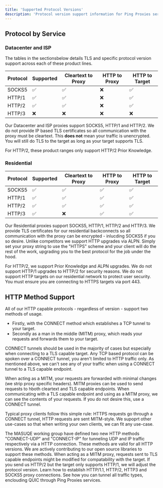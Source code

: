 ```yaml
---
title: 'Supported Protocol Versions'
description: 'Protocol version support information for Ping Proxies services'
---
```

## Protocol by Service
### Datacenter and ISP
The tables in the sectionsbelow details TLS and specific protocol version support across each of these product lines.

| Protocol | Supported | Cleartext to Proxy | HTTP to Proxy | HTTP to Target |
|----------|-----------|-----------|-----------|-----|
| SOCKS5  | ✅ | ✅ | ❌ |  ✅ |
| HTTP/1  | ✅ | ✅ | ❌ |  ✅ |
| HTTP/2  | ✅ | ✅ | ❌ |  ✅ |
| HTTP/3  | ❌ | ❌ | ❌ |  ❌ |

Our Datacenter and ISP proxies support SOCKS5, HTTP/1 and HTTP/2. We do not provide IP based TLS certificates so all communication with the proxy must be cleartext. This **does not** mean your traffic is unencrypted. You will still do TLS to the target as long as your target supports TLS.

<Note>
For HTTP/2, these product ranges only support HTTP/2 Prior Knowledge.
</Note>

### Residential
| Protocol | Supported | Cleartext to Proxy | HTTP to Proxy |  HTTP to Target |
|----------|-----------|-----------|-----------|----|
| SOCKS5  | ✅ | ✅ | ✅ | ✅ |
| HTTP/1  | ✅ | ✅ | ✅ | ✅ |
| HTTP/2  | ✅ | ✅ | ✅ | ✅ |
| HTTP/3  | ✅ | ❌ | ✅ | ✅ |

Our Residential proxies  support SOCKS5, HTTP/1, HTTP/2 and HTTP/3. We provide TLS certificates for our residential backconnects so all communication with the proxy can be encrypted - inlucding SOCKS5 if you so desire. Unlike competitors we support HTTP upgrades via ALPN. Simply set your proxy string to use the "HTTPS" scheme and your client will do the rest of the work, upgrading you to the best protocol for the job under the hood.

<Note>
For HTTP/2, we support Prior Knowledge and ALPN upgrades. We do not support HTTP/1 upgrades to HTTP/2 for security reasons.
</Note>

<Note>
  We do not support HTTP targets on our residential network to protect user security. You must ensure you are connecting to HTTPS targets via port 443.
</Note>

## HTTP Method Support
All of our HTTP capable protocols - regardless of version - support two methods of usage.

- Firstly, with the CONNECT method which establishes a TCP tunnel to your target.
- Secondly as a man in the middle (MITM) proxy, which reads your requests and forwards them  to your target.

CONNECT tunnels should be used in the majority of cases but especially when connecting to a TLS capable target. Any TCP based protocol can be spoken over a CONNECT tunnel, you aren't  limited to HTTP traffic only. As mentioned above, we can't see any of your traffic when  using a CONNECT tunnel to a TLS capable endpoint.

When acting as a MITM, your requests are forwarded with minimal changes (we strip proxy specific headers). MITM proxies can be used to send requests to hboth cleartext and TLS capable endpoints. When communicating with a TLS capable endpoint and using as a MITM proxy, we can see the contents of your requests. If you do not desire this, use a CONNECT tunnel.

Typical proxy clients follow this simple rule: HTTPS requests go through a CONNECT tunnel, HTTP requests are sent MITM-style. We supoprt other use-cases  so that when writing your own clients, we can fit any use-case.

<Note>
The MASUQE working group have defined two new HTTP methods "CONNECT-UDP" and "CONNECT-IP" for tunneling UDP and IP traffic respectively via a HTTP  connection. These methods are valid for all HTTP versions. We are actively contributing to our open source libraries to support these methods.
</Note>

<Note>
When acting as a MITM proxy, requests sent to TLS capable endpoints might be modified for compatability with the target. If you send us HTTP/2 but the target only supports HTTP/1, we will adjust the protocol version.
</Note>

<CardGroup cols={1}>
  <Card
    title = "Code Examples"
    icon = "code"
    href =  "/general/code-examples"
  >
Learn how to establish HTTP/1.1, HTTP/2, HTTP3 and SOCKS5 proxy connections. See how you can tunnel all traffic types, enclouding QUIC through Ping Proxies services.
  </Card>
</CardGroup>
